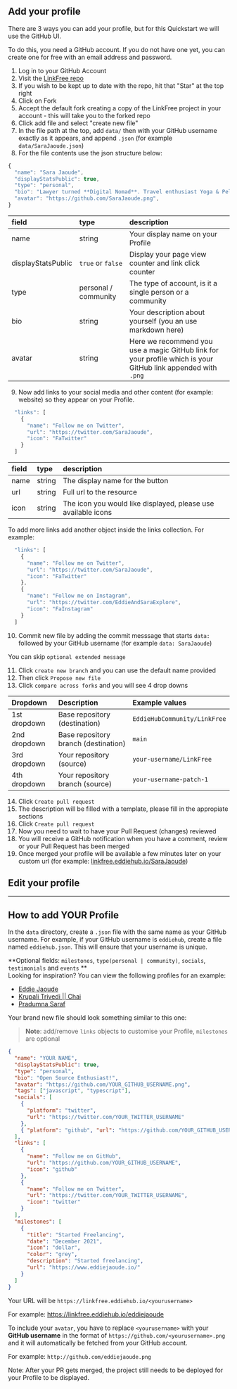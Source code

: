 
## Add your profile

There are 3 ways you can add your profile, but for this Quickstart we will use the GitHub UI.

To do this, you need a GitHub account. If you do not have one yet, you can create one for free with an email address and password.

1. Log in to your GitHub Account
2. Visit the [LinkFree repo](https://github.com/EddieHubCommunity/LinkFree)
3. If you wish to be kept up to date with the repo, hit that "Star" at the top right
4. Click on Fork
5. Accept the default fork creating a copy of the LinkFree project in your account - this will take you to the forked repo
6. Click add file and select "create new file"
7. In the file path at the top, add `data/` then with your GitHub username exactly as it appears, and append `.json` (for example `data/SaraJaoude.json`)
8. For the file contents use the json structure below:

```js
{
  "name": "Sara Jaoude",
  "displayStatsPublic": true,
  "type": "personal",
  "bio": "Lawyer turned **Digital Nomad**. Travel enthusiast Yoga & Peloton aficionado",
  "avatar": "https://github.com/SaraJaoude.png",
}
```

| field              | type                 | description                                                                                                   |
| :----------------- | :------------------- | :------------------------------------------------------------------------------------------------------------ |
| name               | string               | Your display name on your Profile                                                                             |
| displayStatsPublic | `true` or `false`    | Display your page view counter and link click counter                                                         |
| type               | personal / community | The type of account, is it a single person or a community                                                     |
| bio                | string               | Your description about yourself (you an use markdown here)                                                    |
| avatar             | string               | Here we recommend you use a magic GitHub link for your profile which is your GitHub link appended with `.png` |

9. Now add links to your social media and other content (for example: website) so they appear on your Profile.

```js
  "links": [
    {
      "name": "Follow me on Twitter",
      "url": "https://twitter.com/SaraJaoude",
      "icon": "FaTwitter"
    }
  ]
```

| field | type   | description                                                   |
| :---- | :----- | :------------------------------------------------------------ |
| name  | string | The display name for the button                               |
| url   | string | Full url to the resource                                      |
| icon  | string | The icon you would like displayed, please use available icons |

To add more links add another object inside the links collection. For example:

```js
  "links": [
    {
      "name": "Follow me on Twitter",
      "url": "https://twitter.com/SaraJaoude",
      "icon": "FaTwitter"
    },
    {
      "name": "Follow me on Instagram",
      "url": "https://twitter.com/EddieAndSaraExplore",
      "icon": "FaInstagram"
    }
  ]
```

10. Commit new file by adding the commit messsage that starts `data: ` followed by your GitHub username (for example `data: SaraJaoude`)

You can skip `optional extended message`

11. Click `create new branch` and you can use the default name provided
12. Then click `Propose new file`
13. Click `compare across forks` and you will see 4 drop downs

| Dropdown     | Description                          | Example values               |
| :----------- | :----------------------------------- | :--------------------------- |
| 1st dropdown | Base repository (destination)        | `EddieHubCommunity/LinkFree` |
| 2nd dropdown | Base repository branch (destination) | `main`                       |
| 3rd dropdown | Your repository (source)             | `your-username/LinkFree`     |
| 4th dropdown | Your repository branch (source)      | `your-username-patch-1`      |

14. Click `Create pull request`
15. The description will be filled with a template, please fill in the appropiate sections
16. Click `Create pull request`
17. Now you need to wait to have your Pull Request (changes) reviewed
18. You will receive a GitHub notification when you have a comment, review or your Pull Request has been merged
19. Once merged your profile will be available a few minutes later on your custom url (for example: [linkfree.eddiehub.io/SaraJaoude](https://linkfree.eddiehub.io/SaraJaoude))

## Edit your profile

---

## How to add YOUR Profile

In the `data` directory, create a `.json` file with the same name as your GitHub username. For example, if your GitHub username is `eddiehub`, create a file named `eddiehub.json`. This will ensure that your username is unique.

**Optional fields: `milestones`, `type(personal | community)`, `socials`, `testimonials` and `events` **\
Looking for inspiration? You can view the following profiles for an example:

- [Eddie Jaoude](https://github.com/EddieHubCommunity/LinkFree/blob/main/data/eddiejaoude.json)
- [Krupali Trivedi || Chai](https://github.com/EddieHubCommunity/LinkFree/blob/main/data/krupalitrivedi.json)
- [Pradumna Saraf](https://github.com/EddieHubCommunity/LinkFree/blob/main/data/Pradumnasaraf.json)

Your brand new file should look something similar to this one:

> **Note**: add/remove `links` objects to customise your Profile, `milestones` are optional

```json
{
  "name": "YOUR NAME",
  "displayStatsPublic": true,
  "type": "personal",
  "bio": "Open Source Enthusiast!",
  "avatar": "https://github.com/YOUR_GITHUB_USERNAME.png",
  "tags": ["javascript", "typescript"],
  "socials": [
    {
      "platform": "twitter",
      "url": "https://twitter.com/YOUR_TWITTER_USERNAME"
    },
    { "platform": "github", "url": "https://github.com/YOUR_GITHUB_USERNAME" }
  ],
  "links": [
    {
      "name": "Follow me on GitHub",
      "url": "https://github.com/YOUR_GITHUB_USERNAME",
      "icon": "github"
    },
    {
      "name": "Follow me on Twitter",
      "url": "https://twitter.com/YOUR_TWITTER_USERNAME",
      "icon": "twitter"
    }
  ],
  "milestones": [
    {
      "title": "Started Freelancing",
      "date": "December 2021",
      "icon": "dollar",
      "color": "grey",
      "description": "Started freelancing",
      "url": "https://www.eddiejaoude.io/"
    }
  ]
}
```

Your URL will be `https://linkfree.eddiehub.io/<yourusername>`

For example: https://linkfree.eddiehub.io/eddiejaoude

To include your `avatar`, you have to replace `<yourusername>` with your **GitHub username** in the format of `https://github.com/<yourusername>.png` and it will automatically be fetched from your GitHub account.

For example: `http://github.com/eddiejaoude.png`

Note: After your PR gets merged, the project still needs to be deployed for your Profile to be displayed.

